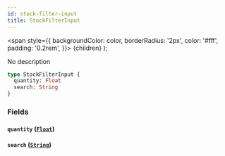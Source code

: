 ```yaml
---
id: stock-filter-input
title: StockFilterInput
---
```


<span
style={{
      backgroundColor: color,
      borderRadius: '2px',
      color: '#fff',
      padding: '0.2rem',
    }}>
{children}
</span>
);

No description

```graphql
type StockFilterInput {
  quantity: Float
  search: String
}
```

### Fields

#### `quantity` ([`Float`](/api-reference/scalars/float.mdx))

#### `search` ([`String`](/api-reference/scalars/string.mdx))
